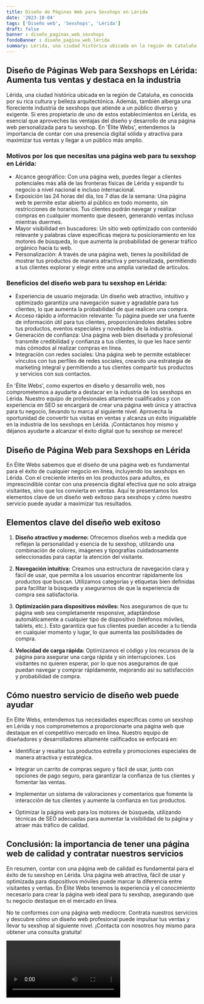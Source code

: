 ```yaml
---
title: Diseño de Páginas Web para Sexshops en Lérida
date: '2023-10-04'
tags: ['Diseño web', 'Sexshops', 'Lérida']
draft: false
banner : diseño_paginas_web_sexshops
fondoBanner : diseño_pagina_web_lérida
summary: Lérida, una ciudad histórica ubicada en la región de Cataluña, es conocida por su rica cultura y belleza arquitectónica. Además, también alberga una floreciente industria de sexshops que atiende a un público diverso y exigente. Si eres propietario de uno de estos establecimientos en Lérida, es esencial que aproveches las ventajas del diseño y desarrollo de una página web personalizada para tu sexshop. En 'Élite Webs', entendemos la importancia de contar con una presencia digital sólida y atractiva para maximizar tus ventas y llegar a un público más amplio.
---
```


## Diseño de Páginas Web para Sexshops en Lérida: Aumenta tus ventas y destaca en la industria

Lérida, una ciudad histórica ubicada en la región de Cataluña, es conocida por su rica cultura y belleza arquitectónica. Además, también alberga una floreciente industria de sexshops que atiende a un público diverso y exigente. Si eres propietario de uno de estos establecimientos en Lérida, es esencial que aproveches las ventajas del diseño y desarrollo de una página web personalizada para tu sexshop. En 'Élite Webs', entendemos la importancia de contar con una presencia digital sólida y atractiva para maximizar tus ventas y llegar a un público más amplio.

### Motivos por los que necesitas una página web para tu sexshop en Lérida:

- Alcance geográfico: Con una página web, puedes llegar a clientes potenciales más allá de las fronteras físicas de Lérida y expandir tu negocio a nivel nacional e incluso internacional.
- Exposición las 24 horas del día, los 7 días de la semana: Una página web te permite estar abierto al público en todo momento, sin restricciones de horarios. Tus clientes podrán navegar y realizar compras en cualquier momento que deseen, generando ventas incluso mientras duermes.
- Mayor visibilidad en buscadores: Un sitio web optimizado con contenido relevante y palabras clave específicas mejora tu posicionamiento en los motores de búsqueda, lo que aumenta la probabilidad de generar tráfico orgánico hacia tu web.
- Personalización: A través de una página web, tienes la posibilidad de mostrar tus productos de manera atractiva y personalizada, permitiendo a tus clientes explorar y elegir entre una amplia variedad de artículos.

### Beneficios del diseño web para tu sexshop en Lérida:

- Experiencia de usuario mejorada: Un diseño web atractivo, intuitivo y optimizado garantiza una navegación suave y agradable para tus clientes, lo que aumenta la probabilidad de que realicen una compra.
- Acceso rápido a información relevante: Tu página puede ser una fuente de información útil para tus clientes, proporcionándoles detalles sobre tus productos, eventos especiales y novedades de la industria.
- Generación de confianza: Una página web bien diseñada y profesional transmite credibilidad y confianza a tus clientes, lo que les hace sentir más cómodos al realizar compras en línea.
- Integración con redes sociales: Una página web te permite establecer vínculos con tus perfiles de redes sociales, creando una estrategia de marketing integral y permitiendo a tus clientes compartir tus productos y servicios con sus contactos.

En 'Élite Webs', como expertos en diseño y desarrollo web, nos comprometemos a ayudarte a destacar en la industria de los sexshops en Lérida. Nuestro equipo de profesionales altamente cualificados y con experiencia en SEO se encargará de crear una página web única y atractiva para tu negocio, llevando tu marca al siguiente nivel. Aprovecha la oportunidad de convertir tus visitas en ventas y alcanza un éxito inigualable en la industria de los sexshops en Lérida. ¡Contáctanos hoy mismo y déjanos ayudarte a alcanzar el éxito digital que tu sexshop se merece!

<GifSeo />

<Cta />

## Diseño de Página Web para Sexshops en Lérida

En Élite Webs sabemos que el diseño de una página web es fundamental para el éxito de cualquier negocio en línea, incluyendo los sexshops en Lérida. Con el creciente interés en los productos para adultos, es imprescindible contar con una presencia digital efectiva que no solo atraiga visitantes, sino que los convierta en ventas. Aquí te presentamos los elementos clave de un diseño web exitoso para sexshops y cómo nuestro servicio puede ayudar a maximizar tus resultados.

## Elementos clave del diseño web exitoso

1. **Diseño atractivo y moderno:** Ofrecemos diseños web a medida que reflejan la personalidad y esencia de tu sexshop, utilizando una combinación de colores, imágenes y tipografías cuidadosamente seleccionadas para captar la atención del visitante.

2. **Navegación intuitiva:** Creamos una estructura de navegación clara y fácil de usar, que permita a los usuarios encontrar rápidamente los productos que buscan. Utilizamos categorías y etiquetas bien definidas para facilitar la búsqueda y asegurarnos de que la experiencia de compra sea satisfactoria.

3. **Optimización para dispositivos móviles:** Nos aseguramos de que tu página web sea completamente responsive, adaptándose automáticamente a cualquier tipo de dispositivo (teléfonos móviles, tablets, etc.). Esto garantiza que tus clientes puedan acceder a tu tienda en cualquier momento y lugar, lo que aumenta las posibilidades de compra.

4. **Velocidad de carga rápida:** Optimizamos el código y los recursos de la página para asegurar una carga rápida y sin interrupciones. Los visitantes no quieren esperar, por lo que nos aseguramos de que puedan navegar y comprar rápidamente, mejorando así su satisfacción y probabilidad de compra.

## Cómo nuestro servicio de diseño web puede ayudar

En Élite Webs, entendemos tus necesidades específicas como un sexshop en Lérida y nos comprometemos a proporcionarte una página web que destaque en el competitivo mercado en línea. Nuestro equipo de diseñadores y desarrolladores altamente calificados se enfocará en:

- Identificar y resaltar tus productos estrella y promociones especiales de manera atractiva y estratégica.

- Integrar un carrito de compras seguro y fácil de usar, junto con opciones de pago seguro, para garantizar la confianza de tus clientes y fomentar las ventas.

- Implementar un sistema de valoraciones y comentarios que fomente la interacción de tus clientes y aumente la confianza en tus productos.

- Optimizar la página web para los motores de búsqueda, utilizando técnicas de SEO adecuadas para aumentar la visibilidad de tu página y atraer más tráfico de calidad.

## Conclusión: la importancia de tener una página web de calidad y contratar nuestros servicios

En resumen, contar con una página web de calidad es fundamental para el éxito de tu sexshop en Lérida. Una página web atractiva, fácil de usar y optimizada para dispositivos móviles puede marcar la diferencia entre visitantes y ventas. En Élite Webs tenemos la experiencia y el conocimiento necesario para crear la página web ideal para tu sexshop, asegurando que tu negocio destaque en el mercado en línea.

No te conformes con una página web mediocre. Contrata nuestros servicios y descubre cómo un diseño web profesional puede impulsar tus ventas y llevar tu sexshop al siguiente nivel. ¡Contacta con nosotros hoy mismo para obtener una consulta gratuita!

<Video />

<CtaBot job='Sexshops' city='Lérida'/>

<Gmaps query='Lérida+españa+maps' />